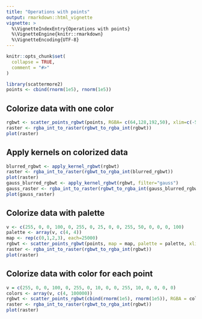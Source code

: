 ```yaml
---
title: "Operations with points"
output: rmarkdown::html_vignette
vignette: >
  %\VignetteIndexEntry{Operations with points}
  %\VignetteEngine{knitr::rmarkdown}
  %\VignetteEncoding{UTF-8}
---
```


```r
knitr::opts_chunk$set(
  collapse = TRUE,
  comment = "#>"
)
```

```r
library(scattermore2)
points <- cbind(rnorm(1e5), rnorm(1e5))
```

## Colorize data with one color
```r
rgbwt <- scatter_points_rgbwt(points, RGBA= c(64,128,192,50), xlim=c(-5,5), ylim=c(-5,5))
raster <- rgba_int_to_raster(rgbwt_to_rgba_int(rgbwt))
plot(raster)
```

## Apply kernels on colorized data
```r
blurred_rgbwt <- apply_kernel_rgbwt(rgbwt)
raster <- rgba_int_to_raster(rgbwt_to_rgba_int(blurred_rgbwt))
plot(raster)
gauss_blurred_rgbwt <- apply_kernel_rgbwt(rgbwt, filter="gauss")
gauss_raster <- rgba_int_to_raster(rgbwt_to_rgba_int(gauss_blurred_rgbwt))
plot(gauss_raster)
```

## Colorize data with palette
```r
v <- c(255, 0, 0, 100, 0, 255, 0, 25, 0, 0, 255, 50, 0, 0, 0, 100)
palette <- array(v, c(4, 4))
map <- rep(c(0,1,2,3), each=25000)
rgbwt <- scatter_points_rgbwt(points, map = map, palette = palette, xlim=c(-5,5), ylim=c(-5,5))
raster <- rgba_int_to_raster(rgbwt_to_rgba_int(rgbwt))
plot(raster)
```

## Colorize data with color for each point
```r
v = c(255, 0, 0, 100, 0, 255, 0, 10, 0, 0, 255, 10, 0, 0, 0, 0)
colors <- array(v, c(4, 100000))
rgbwt <- scatter_points_rgbwt(cbind(rnorm(1e5), rnorm(1e5)), RGBA = colors)
raster <- rgba_int_to_raster(rgbwt_to_rgba_int(rgbwt))
plot(raster)
```